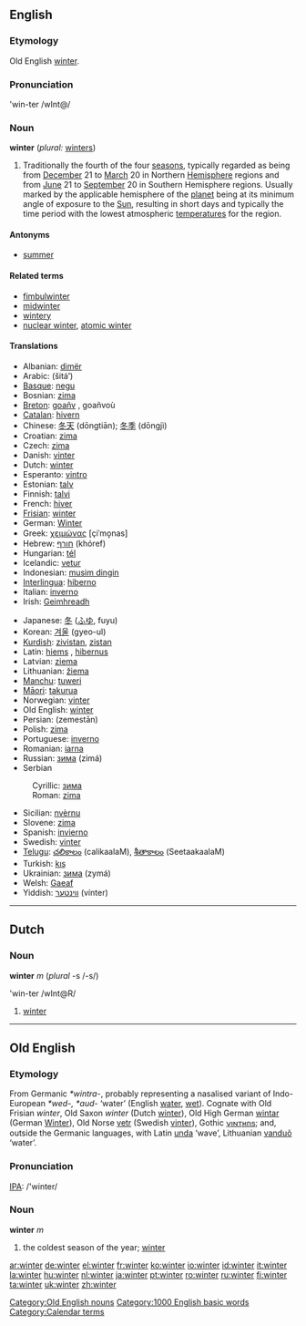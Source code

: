 ==English==

{{rank|fortune|glass|silver|961|winter|expect|nation|legal}}

===Etymology===
Old English [[winter#Old English|winter]].

===Pronunciation===
'win-ter /wInt@/
{{IPA|/'wɪntə/}}

===Noun===
'''winter''' (''plural:'' [[winters]])

#Traditionally the fourth of the four [[season]]s, typically regarded as being from [[December]] 21 to [[March]] 20 in Northern [[Hemisphere]] regions and from [[June]] 21 to [[September]] 20 in Southern Hemisphere regions. Usually marked by the applicable hemisphere of the [[planet]] being at its minimum angle of exposure to the [[Sun]], resulting in short days and typically the time period with the lowest atmospheric [[temperature]]s for the region.

====Antonyms====
*[[summer]]

====Related terms====
* [[fimbulwinter]]
* [[midwinter]]
* [[wintery]]
* [[nuclear winter]], [[atomic winter]] <!-- "nuclear winter" is 1000 times more used in the literature (cf. also Google, especially when you filter out all duplicate results about the song "atomic winter") -->

====Translations====
{{top}}
*Albanian: [[dimër]]
*Arabic: {{ARchar|[[شتاء]]}} (šitá’)
*[[Basque]]: [[negu]]
*Bosnian: [[zima#Bosnian|zima]] {{f}}
*[[Breton]]: [[goañv]] {{m}}, goañvoù {{p}}
*[[Catalan]]: [[hivern]] {{m}}
*Chinese: [[冬天]] (dōngtiān); [[冬季]] (dōngjì)
*Croatian: [[zima]] {{f}}
*Czech: [[zima]] {{f}}
*Danish: [[vinter]]
*Dutch: [[winter#Dutch|winter]] {{m}}
*Esperanto: [[vintro]]
*Estonian: [[talv]]
*Finnish: [[talvi]]
*French: [[hiver]] {{m}}
*[[Frisian]]: [[winter#Frisian|winter]]
*German: [[Winter]] {{m}}
*Greek: [[χειμώνας]] [çiˈmo̞nas] {{m}}
*Hebrew: [[חורף]] (khóref)
*Hungarian: [[tél]]
*Icelandic: [[vetur]]
*Indonesian: [[musim dingin]]
*[[Interlingua]]: [[hiberno]]
*Italian: [[inverno]] {{m}}
*Irish: [[Geimhreadh]]
{{mid}}
*Japanese: [[冬]] ([[ふゆ]], fuyu)
*Korean: [[겨울]] (gyeo-ul)
*[[Kurdish]]: [[zivistan]], [[zistan]]
*Latin: [[hiems]] {{f}}, [[hibernus]] {{m}}
*Latvian: [[ziema]] {{f}}
*Lithuanian: [[žiema]] {{f}}
*[[Manchu]]: [[tuweri]]
*[[Māori]]: [[takurua]]
*Norwegian: [[vinter]]
*Old English: [[winter#Old English|winter]]
*Persian: {{FAchar|[[زمستان|زِمِستان]]}} (zemestān)
*Polish: [[zima]] {{f}}
*Portuguese: [[inverno]] {{m}}
*Romanian: [[iarna]]
*Russian: [[зима]] (zimá) {{f}}
*Serbian
:Cyrillic: [[зима#Serbian|зима]] {{f}}
:Roman: [[zima#Serbian|zima]] {{f}}
*Sicilian: [[nvèrnu]]
*Slovene: [[zima]] {{f}}
*Spanish: [[invierno]] {{m}}
*Swedish: [[vinter]] {{c}}
*[[Telugu]]: [[చలికాలం]] (calikaalaM), [[శీతాకాలం]] (SeetaakaalaM)
*Turkish: [[kış]]
*Ukrainian: [[зима]] (zymá) {{f}}
*Welsh: [[Gaeaf]]
*Yiddish: [[װינטער]] (vínter)
{{bottom}}

----

==Dutch==
===Noun===
'''winter''' ''m'' (''plural'' -s /-s/)

'win-ter /wInt@R/

# [[winter]]

----


==Old English==
===Etymology===
From Germanic ''*wintra-'', probably representing a nasalised variant of Indo-European ''*wed-, *aud-'' ‘water’ (English [[water]], [[wet]]).  Cognate with Old Frisian ''winter'', Old Saxon ''winter'' (Dutch [[winter#Dutch|winter]]), Old High German [[wintar]] (German [[Winter]]), Old Norse [[vetr]] (Swedish [[vinter]]), Gothic [[𐍅𐌹𐌽𐍄𐍂𐌿𐍃]]; and, outside the Germanic languages, with Latin [[unda]] ‘wave’, Lithuanian [[vanduo|vanduõ]] ‘water’.

===Pronunciation===
[[IPA]]: /'winter/

===Noun===
'''winter''' ''m''
# the coldest season of the year; [[winter#English|winter]]

[[Category:Old English nouns]]
[[Category:1000 English basic words]]
[[Category:Calendar terms]]

[[ar:winter]]
[[de:winter]]
[[el:winter]]
[[fr:winter]]
[[ko:winter]]
[[io:winter]]
[[id:winter]]
[[it:winter]]
[[la:winter]]
[[hu:winter]]
[[nl:winter]]
[[ja:winter]]
[[pt:winter]]
[[ro:winter]]
[[ru:winter]]
[[fi:winter]]
[[ta:winter]]
[[uk:winter]]
[[zh:winter]]